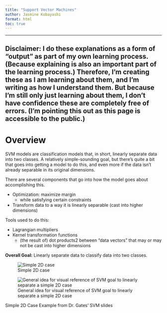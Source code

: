 ```yaml
---
title: "Support Vector Machines"
author: Jasmine Kobayashi
format: html
toc: true
---
```


---

**Disclaimer:** I do these explanations as a form of "output" as part of my own learning process. (Because explaining is also an important part of the learning process.) Therefore, I'm creating these as I am learning about them, and I'm writing as how I understand them. But because I'm still only just learning about them, I don't have confidence these are completely free of errors. (I'm pointing this out as this page is accessible to the public.) 
---

# Overview
SVM models are classification models that, in short, linearly separate data into two classes. A relatively simple-sounding goal, but there's quite a bit that goes into getting a model to do this, and even more if the data isn't already separable in its original dimensions. 

There are several components that go into how the model goes about accomplishing this. 

- Optimization: maximize margin 
    - while satisfying certain constraints
- Transform data to a way it is linearly separable  (cast into higher dimensions)

Tools used to do this:

- Lagrangian multipliers
- Kernel transformation functions
    - (the result of) dot products2 between "data vectors" that may or may not be cast into higher dimensions

**Overall Goal:**
Linearly separate data to classify data into two classes.


::: {#2D-visuals layout-ncol=2}

![Simple 2D case](Capture1.PNG){#fig-simplecase}

![General idea for visual reference of SVM goal to linearly separate a simple 2D case](Capture2.PNG){#fig-simplegoal}

Simple 2D Case Example from Dr. Gates' SVM slides
:::